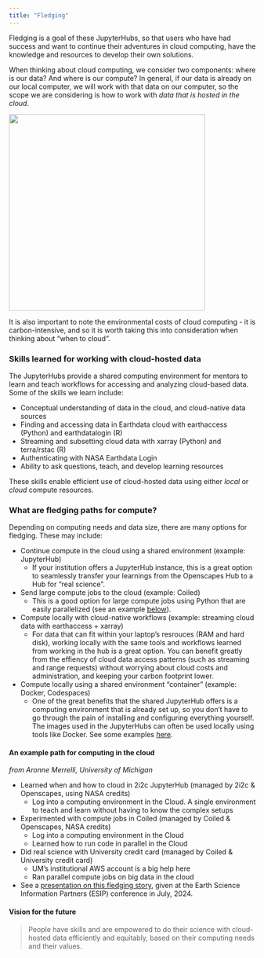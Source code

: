 ```yaml
---
title: "Fledging"
---
```


Fledging is a goal of these JupyterHubs, so that users who have had success
and want to continue their adventures in cloud computing, have the knowledge
and resources to develop their own solutions.

When thinking about cloud computing, we consider two components: where is our 
data? And where is our compute? In general, if our data is already on our local
computer, we will work with that data on our computer, so the scope we are 
considering is how to work with *data that is hosted in the cloud*.

![](images/data-compute-cloud-grid.png){width="400" fig-align="center"}

It is also important to note the environmental costs of cloud computing - 
it is carbon-intensive, and so it is worth taking this into consideration when
thinking about "when to cloud".

### Skills learned for working with **cloud-hosted data**

The JupyterHubs provide a shared computing environment for mentors to learn and teach
workflows for accessing and analyzing cloud-based data. Some of the skills we learn include:

- Conceptual understanding of data in the cloud, and cloud-native data sources
- Finding and accessing data in Earthdata cloud with earthaccess (Python) and earthdatalogin (R)
- Streaming and subsetting cloud data with xarray (Python) and terra/rstac (R)
- Authenticating with NASA Earthdata Login
- Ability to ask questions, teach, and develop learning resources

These skills enable efficient use of cloud-hosted data using either *local* or 
*cloud* compute resources.

### What are fledging paths for **compute**?

Depending on computing needs and data size, there are many options for fledging.
These may include:

- Continue compute in the cloud using a shared environment (example: JupyterHub)
    - If your institution offers a JupyterHub instance, this is a great option 
      to seamlessly transfer your learnings from the Openscapes Hub to a Hub
      for "real science".
- Send large compute jobs to the cloud (example: Coiled)
    - This is a good option for large compute jobs using Python that are easily 
      parallelized (see an example 
      [below](#an-example-path-for-computing-in-the-cloud)).
- Compute locally with cloud-native workflows (example: streaming cloud data with earthaccess + xarray)
    - For data that can fit within your laptop's resrouces (RAM and hard disk), 
      working locally with the same tools and workflows learned from working in 
      the hub is a great option. You can benefit greatly from the effiency of 
      cloud data access patterns (such as streaming and range requests) without 
      worrying about cloud costs and administration, and keeping your carbon 
      footprint lower.
- Compute locally using a shared environment “container” (example: Docker, Codespaces)
    - One of the great benefits that the shared JupyterHub offers is a computing
      environment that is already set up, so you don't have to go through the pain
      of installing and configuring everything yourself. The images used in the 
      JupyterHubs can often be used locally using tools like Docker. See some 
      examples [here](https://pangeo-docker-images.readthedocs.io/en/latest/howto/launch.html#how-to-launch-jupyterlab-locally-with-one-of-these-images).

#### An example path for computing in the cloud
*from Aronne Merrelli, University of Michigan*

- Learned when and how to cloud in 2i2c JupyterHub 
  (managed by 2i2c & Openscapes, using NASA credits)
    - Log into a computing environment in the Cloud. A single environment to teach 
      and learn without having to know the complex setups
- Experimented with compute jobs in Coiled 
  (managed by Coiled & Openscapes, NASA credits)
    - Log into a computing environment in the Cloud
    - Learned how to run code in parallel in the Cloud
- Did real science with University credit card
  (managed by Coiled & University credit card)
    - UM’s institutional AWS account is a big help here
    - Ran parallel compute jobs on big data in the cloud
- See a [presentation on this fledging story](https://docs.google.com/presentation/d/1-TiPN8bfY6iDL5EVcEuCQSjqFMs3jPSX2MlNWA6no2E/edit#slide=id.g2ece79fddf8_3_73), 
given at the Earth Science Information Partners (ESIP) conference in July, 2024.

#### Vision for the future

> People have skills and are empowered to do their science with cloud-hosted data efficiently and equitably, based on their computing needs and their values.

